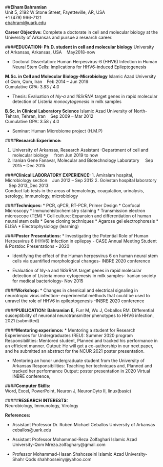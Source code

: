 ##**Elham Bahramian**  
Unit 5, 2192 W Stone Street, Fayetteville, AR, USA  
+1 (479) 966-7121  
<ebahrami@uark.edu>

**Career Objective:** Complete a doctorate in cell and molecular biology at the University of Arkansas and pursue a research career.

####**EDUCATION:**
**Ph.D. student in cell and molecular biology** University of Arkansas, Arkansas, USA &nbsp; &nbsp;May2018-now                                                

* Doctoral Dissertation: Human Herpesvirus-6 (HHV6) Infection in Human Neural Stem Cells: Implications for HHV6-induced Epileptogenesis


**M.Sc. in Cell and Molecular Biology-Microbiology** Islamic Azad University of Qom, Qom, Iran &nbsp; &nbsp;Feb 2014 – Jun 2016  
Cumulative GPA: 3.83 / 4.0  

* Thesis: Evaluation of _hly-a_ and _16SrRNA_ target genes in rapid molecular detection of Listeria _monocytogenesis_ in milk samples 

**B.Sc. in Clinical Laboratory Science** Islamic Azad University of North-Tehran, Tehran, Iran &nbsp; &nbsp;Sep 2009 – Mar 2012  
Cumulative GPA: 3.58 / 4.0

* Seminar: Human Microbiome project (H.M.P)


####**Research Experience:**

1. University of Arkansas, Research Assistant -Department of cell and molecular biology     &nbsp; &nbsp; from Jun 2019 to now  
2. Iranian Gene Fanavar, Molecular and Biotechnology Laboratory &nbsp; &nbsp; Sep 2015 – Dec 2015

####**Clinical LABORATORY EXPERIENCE:**
1. Amiralam hospital, Microbiology section &nbsp; &nbsp;Jun 2012 – Sep 2012
2. Golestan hospital laboratory &nbsp; &nbsp;Sep 2013_Dec 2013  
Conduct lab tests in the areas of hematology, coagulation, urinalysis, serology, immunology, microbiology 

####**Techniques:**
* PCR, qPCR, RT-PCR, Primer Design
* Confocal Microscopy
* Immunohistochemistry staining 
* Transmission electron microscope (TEM)
* Cell culture: Expansion and differentiation of human neural stem cells
* Gene cloning techniques
* Agarose gel electrophoresis
* ELISA
* Electrophysiology (learning)

####**Poster Presentations:**
* Investigating the Potential Role of Human Herpesvirus 6 (HHV6) Infection in epilepsy - CASE Annual Meeting Student & Postdoc Presentations - 2020 

* Identifying the effect of the Human herpesvirus 6 on human neural stem cells via quantified morphological changes- INBRE 2020 conference

* Evaluation of hly-a and 16SrRNA target genes in rapid molecular detection of Listeria mono-cytogenesis in milk samples- Iranian society for medical bacteriology- Nov 2015

####**Workshop:**
 * Changes in chemical and electrical signaling in neurotropic virus infection-
experimental methods that could be used to unravel the role of HHV6 in epileptogenesis -INBRE 2020 conference

####**PUBLICATION:** 
**Bahramian E,** Furr M, Wu J, Ceballos RM. Differential susceptibility of neuronal neurotransmitter phenotypes to HHV6 infection, 2021 (submitted)
 
####**Mentoring experience:** 
* Mentoring a student for Research Experiences for Undergraduates (REU): Summer 2020 program
Responsibilities: Mentored student, Planned and tracked his performance in an efficient manner. 
Output: He will get a co-authorship in our next paper, and he submitted an abstract for the NCUR 2021 poster presentation.

* Mentoring an honor undergraduate student from the University of Arkansas
Responsibilities: Teaching her techniques and, Planned and tracked her performance
Output: poster presentation in 2020 Virtual INBRE conference, 

####**Computer Skills:**  
Word, Excel, PowerPoint, Neuron J, NeuronCyto II, linux(basic)

#####**RESEARCH INTERESTS:**  
Neurobiology, Immunology, Virology 


  
  

**References:**

* Assistant Professor Dr. Ruben Michael Ceballos
University of Arkansas
ceballos@uark.edu

* Assistant Professor Mohammad-Reza Zolfaghari
Islamic Azad University-Qom 
Mreza.zolfaghary@gmail.com

* Professor Mohammad-Hasan Shahosseini
Islamic Azad University-Shahr Qods
shahhosseiny@yahoo.com
